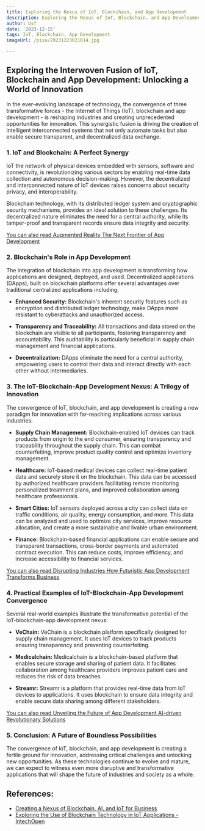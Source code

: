 ```yaml
---
title: Exploring the Nexus of IoT, Blockchain, and App Development
description: Exploring the Nexus of IoT, Blockchain, and App Development
author: Usf
date: '2023-12-15'
tags: IoT, Blockchain, App Development
imageUrl: /pixa/20231223021014.jpg

---
```

## **Exploring the  Interwoven Fusion of IoT, Blockchain and App Development: Unlocking a World  of  Innovation**

In  the ever-evolving landscape of technology, the convergence  of three transformative forces - the Internet of Things (IoT), blockchain and app development  - is reshaping industries and creating unprecedented opportunities for innovation. This synergistic fusion is driving the  creation of intelligent interconnected systems that not only automate  tasks  but also enable secure transparent,  and decentralized data exchange.

### **1. IoT and Blockchain: A Perfect Synergy**

IoT the network of physical devices embedded with sensors, software and connectivity, is revolutionizing various sectors by enabling real-time data collection and  autonomous decision-making. However, the decentralized and interconnected nature of IoT devices raises concerns about security privacy, and interoperability.

Blockchain technology, with its distributed ledger system and  cryptographic security mechanisms, provides an ideal solution to these challenges. Its decentralized nature  eliminates the need for a central authority, while its tamper-proof and transparent records  ensure data integrity and security.

[You can also  read Augmented Reality The Next Frontier of App Development](Augmented%20Reality%20The%20Next%20Frontier%20of%20App%20Development)


### **2. Blockchain's Role in App  Development**

The integration of blockchain into  app development is transforming how  applications are designed, deployed, and used. Decentralized applications (DApps), built on blockchain platforms offer several advantages over traditional centralized applications  including:

- **Enhanced Security:** Blockchain's inherent security features such as  encryption and distributed ledger technology, make DApps more resistant to cyberattacks and unauthorized access.

- **Transparency and Traceability:** All transactions and data stored on the blockchain are visible to all participants, fostering transparency and accountability. This auditability is particularly  beneficial in supply  chain management and financial applications.

- **Decentralization:** DApps eliminate  the  need for a central authority, empowering users  to  control their data and interact directly  with each other without intermediaries.

### **3. The  IoT-Blockchain-App Development Nexus: A Trilogy of Innovation**

The convergence of IoT, blockchain, and app development is creating a new paradigm for innovation with far-reaching implications across various industries:

- **Supply Chain Management:** Blockchain-enabled IoT devices can  track  products  from origin to the end consumer, ensuring transparency and traceability throughout the supply  chain. This can combat counterfeiting,  improve product quality control and optimize  inventory management.

- **Healthcare:** IoT-based medical devices can  collect real-time patient data and  securely store it on the blockchain. This data can be accessed by authorized healthcare providers facilitating  remote monitoring personalized treatment plans, and improved collaboration  among  healthcare professionals.

- **Smart Cities:**  IoT sensors deployed across a city  can collect data on traffic conditions, air quality, energy consumption, and more.  This data can be analyzed  and  used to optimize city services, improve resource allocation,  and create a more sustainable and livable urban environment.

- **Finance:** Blockchain-based financial applications can enable secure and transparent transactions, cross-border payments and automated contract execution. This can reduce  costs, improve efficiency, and increase accessibility  to financial services.

[You can also read Disrupting Industries How Futuristic App  Development Transforms Business](Disrupting%20Industries%20How%20Futuristic%20App%20Development%20Transforms%20Business)


### **4. Practical Examples of IoT-Blockchain-App Development Convergence**

Several real-world examples illustrate  the transformative potential of the IoT-blockchain-app development nexus:

- **VeChain:**  VeChain is a blockchain platform specifically designed for supply chain management. It uses IoT devices to track products  ensuring transparency and preventing counterfeiting.

- **Medicalchain:** Medicalchain  is a blockchain-based platform that enables secure storage and sharing of  patient data. It facilitates collaboration among healthcare providers improves patient care and reduces the risk of data breaches.

- **Streamr:** Streamr is a platform that provides real-time data from IoT devices  to applications. It uses blockchain to ensure data integrity and enable secure data sharing among different  stakeholders.

[You can also read  Unveiling the Future of App Development AI-driven  Revolutionary Solutions](Unveiling%20the%20Future%20of%20App%20Development%20AI-driven%20Revolutionary%20Solutions)


### **5.  Conclusion: A Future of Boundless Possibilities**

The convergence of IoT, blockchain, and app development is creating a  fertile ground for innovation, addressing critical challenges and unlocking new opportunities. As these technologies continue to evolve and mature, we  can expect to witness even more disruptive and transformative applications that will shape  the future of industries and  society as a  whole.

## References:
- [Creating a Nexus of Blockchain, AI, and IoT for Business](https://blockchain.oodles.io/blog/blockchain-ai-iot-business-solutions/)
- [Exploring the Use of Blockchain Technology in IoT Applications - IntechOpen](https://www.intechopen.com/online-first/1149368)
